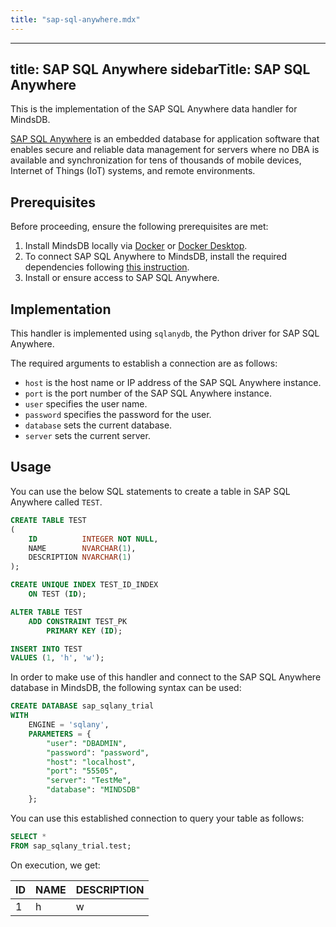 ```yaml
---
title: "sap-sql-anywhere.mdx"
---
```


---
title: SAP SQL Anywhere
sidebarTitle: SAP SQL Anywhere
---

This is the implementation of the SAP SQL Anywhere data handler for MindsDB.

[SAP SQL Anywhere](https://www.sap.com/products/technology-platform/sql-anywhere.html) is an embedded database for application software that enables secure and reliable data management for servers where no DBA is available and synchronization for tens of thousands of mobile devices, Internet of Things (IoT) systems, and remote environments.

## Prerequisites

Before proceeding, ensure the following prerequisites are met:

1. Install MindsDB locally via [Docker](/setup/self-hosted/docker) or [Docker Desktop](/setup/self-hosted/docker-desktop).
2. To connect SAP SQL Anywhere to MindsDB, install the required dependencies following [this instruction](/setup/self-hosted/docker#install-dependencies).
3. Install or ensure access to SAP SQL Anywhere.

## Implementation

This handler is implemented using `sqlanydb`, the Python driver for SAP SQL Anywhere.

The required arguments to establish a connection are as follows:

* `host` is the host name or IP address of the SAP SQL Anywhere instance.
* `port` is the port number of the SAP SQL Anywhere instance.
* `user` specifies the user name.
* `password` specifies the password for the user.
* `database` sets the current database.
* `server` sets the current server.

## Usage

You can use the below SQL statements to create a table in SAP SQL Anywhere called `TEST`.

```sql
CREATE TABLE TEST
(
    ID          INTEGER NOT NULL,
    NAME        NVARCHAR(1),
    DESCRIPTION NVARCHAR(1)
);

CREATE UNIQUE INDEX TEST_ID_INDEX
    ON TEST (ID);

ALTER TABLE TEST
    ADD CONSTRAINT TEST_PK
        PRIMARY KEY (ID);

INSERT INTO TEST
VALUES (1, 'h', 'w');
```

In order to make use of this handler and connect to the SAP SQL Anywhere database in MindsDB, the following syntax can be used:

```sql
CREATE DATABASE sap_sqlany_trial
WITH
    ENGINE = 'sqlany', 
    PARAMETERS = {
        "user": "DBADMIN",
        "password": "password",
        "host": "localhost",
        "port": "55505",
        "server": "TestMe",
        "database": "MINDSDB"
    };
```

You can use this established connection to query your table as follows:

```sql
SELECT *
FROM sap_sqlany_trial.test;
```

On execution, we get:

| ID | NAME | DESCRIPTION |
|----|------|-------------|
| 1  | h    | w           |
